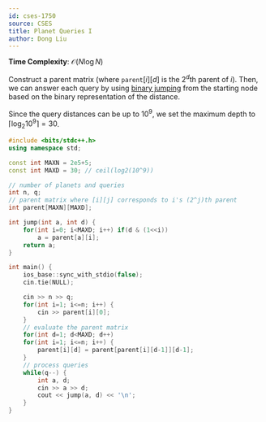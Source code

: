 ---
id: cses-1750
source: CSES
title: Planet Queries I
author: Dong Liu
---

**Time Complexity**: $\mathcal{O}(N\log N)$

Construct a parent matrix (where $\texttt{parent}[i][d]$ is the $2^d$th parent
of $i$). Then, we can answer each query by using
[binary jumping](/plat/bin-jump) from the starting node based on the binary
representation of the distance.

Since the query distances can be up to $10^9$, we set the maximum depth to
$\lceil{\log_2{10^9}}\rceil = 30$.

<LanguageSection>

<CPPSection>

```cpp
#include <bits/stdc++.h>
using namespace std;

const int MAXN = 2e5+5;
const int MAXD = 30; // ceil(log2(10^9))

// number of planets and queries
int n, q;
// parent matrix where [i][j] corresponds to i's (2^j)th parent
int parent[MAXN][MAXD];

int jump(int a, int d) {
	for(int i=0; i<MAXD; i++) if(d & (1<<i))
		a = parent[a][i];
	return a;
}

int main() {
	ios_base::sync_with_stdio(false);
	cin.tie(NULL);

	cin >> n >> q;
	for(int i=1; i<=n; i++) {
		cin >> parent[i][0];
	}
	// evaluate the parent matrix
	for(int d=1; d<MAXD; d++)
	for(int i=1; i<=n; i++) {
		parent[i][d] = parent[parent[i][d-1]][d-1];
	}
	// process queries
	while(q--) {
		int a, d;
		cin >> a >> d;
		cout << jump(a, d) << '\n';
	}
}
```

</CPPSection>

</LanguageSection>
